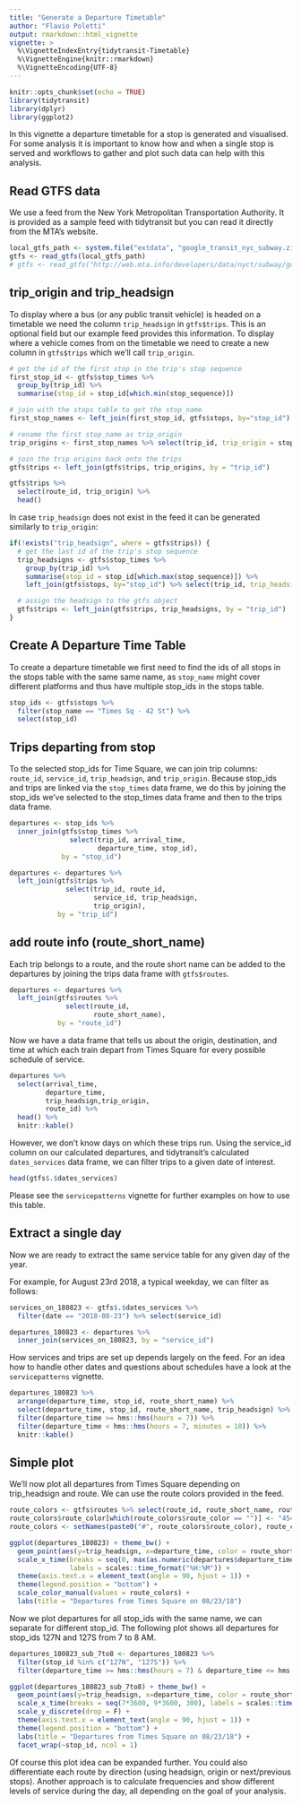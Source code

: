 ```yaml
---
title: "Generate a Departure Timetable"
author: "Flavio Poletti"
output: rmarkdown::html_vignette
vignette: >
  %\VignetteIndexEntry{tidytransit-Timetable}
  %\VignetteEngine{knitr::rmarkdown}
  %\VignetteEncoding{UTF-8}
---
```


```r
knitr::opts_chunk$set(echo = TRUE)
library(tidytransit)
library(dplyr)
library(ggplot2)
```

In this vignette a departure timetable for a stop is generated and visualised. For some 
analysis it is important to know how and when a single stop is served and workflows to
gather and plot such data can help with this analysis.

## Read GTFS data

We use a feed from the New York Metropolitan Transportation Authority. It is provided as a 
sample feed with tidytransit but you can read it directly from the MTA's website. 

```r
local_gtfs_path <- system.file("extdata", "google_transit_nyc_subway.zip", package = "tidytransit")
gtfs <- read_gtfs(local_gtfs_path)
# gtfs <- read_gtfs("http://web.mta.info/developers/data/nyct/subway/google_transit.zip")
```

## trip_origin and trip_headsign

To display where a bus (or any public transit vehicle) is headed on a timetable we need the 
column `trip_headsign` in `gtfs$trips`. This is an optional field but our example feed 
provides this information. To display where a vehicle comes from on the timetable we need to 
create a new column in `gtfs$trips` which we'll call `trip_origin`.

```r
# get the id of the first stop in the trip's stop sequence
first_stop_id <- gtfs$stop_times %>% 
  group_by(trip_id) %>% 
  summarise(stop_id = stop_id[which.min(stop_sequence)])

# join with the stops table to get the stop_name
first_stop_names <- left_join(first_stop_id, gtfs$stops, by="stop_id")

# rename the first stop_name as trip_origin
trip_origins <- first_stop_names %>% select(trip_id, trip_origin = stop_name)

# join the trip origins back onto the trips
gtfs$trips <- left_join(gtfs$trips, trip_origins, by = "trip_id")
```

```r
gtfs$trips %>%
  select(route_id, trip_origin) %>%
  head()
```

In case `trip_headsign` does not exist in the feed it can be generated similarly to 
`trip_origin`:

```r
if(!exists("trip_headsign", where = gtfs$trips)) {
  # get the last id of the trip's stop sequence
  trip_headsigns <- gtfs$stop_times %>% 
    group_by(trip_id) %>% 
    summarise(stop_id = stop_id[which.max(stop_sequence)]) %>% 
    left_join(gtfs$stops, by="stop_id") %>% select(trip_id, trip_headsign.computed = stop_name)

  # assign the headsign to the gtfs object 
  gtfs$trips <- left_join(gtfs$trips, trip_headsigns, by = "trip_id")
}
```

## Create A Departure Time Table

To create a departure timetable we first need to find the ids of all stops in the stops 
table with the same same name, as `stop_name` might cover different platforms and thus have 
multiple stop_ids in the stops table. 

```r
stop_ids <- gtfs$stops %>% 
  filter(stop_name == "Times Sq - 42 St") %>% 
  select(stop_id)
```

## Trips departing from stop 

To the selected stop_ids for Time Square, we can join trip columns: `route_id`, `service_id`, 
`trip_headsign`, and `trip_origin`. Because stop_ids and trips are linked via the `stop_times` 
data frame, we do this by joining the stop_ids we've selected to the stop_times data frame and 
then to the trips data frame. 

```r
departures <- stop_ids %>% 
  inner_join(gtfs$stop_times %>% 
               select(trip_id, arrival_time, 
                      departure_time, stop_id), 
             by = "stop_id")

departures <- departures %>% 
  left_join(gtfs$trips %>% 
              select(trip_id, route_id, 
                     service_id, trip_headsign, 
                     trip_origin), 
            by = "trip_id") 
```

## add route info (route_short_name)

Each trip belongs to a route, and the route short name can be added to the departures by 
joining the trips data frame with `gtfs$routes`.

```r
departures <- departures %>% 
  left_join(gtfs$routes %>% 
              select(route_id, 
                     route_short_name), 
            by = "route_id")
```

Now we have a data frame that tells us about the origin, destination, and time at which each 
train depart from Times Square for every possible schedule of service. 

```r
departures %>% 
  select(arrival_time,
         departure_time,
         trip_headsign,trip_origin,
         route_id) %>%
  head() %>%
  knitr::kable()
```

However, we don't know days on which these trips run. Using the service_id column on our 
calculated departures, and tidytransit's calculated `dates_services` data frame, we can filter 
trips to a given date of interest. 

```r
head(gtfs$.$dates_services)
```

Please see the `servicepatterns` vignette for further examples on how to use this table.  

## Extract a single day 

Now we are ready to extract the same service table for any given day of the year. 

For example, for August 23rd 2018, a typical weekday, we can filter as follows: 

```r
services_on_180823 <- gtfs$.$dates_services %>% 
  filter(date == "2018-08-23") %>% select(service_id)

departures_180823 <- departures %>% 
  inner_join(services_on_180823, by = "service_id")
```

How services and trips are set up depends largely on the feed. For an idea how to handle 
other dates and questions about schedules have a look at the `servicepatterns` vignette. 

```r
departures_180823 %>%
  arrange(departure_time, stop_id, route_short_name) %>% 
  select(departure_time, stop_id, route_short_name, trip_headsign) %>% 
  filter(departure_time >= hms::hms(hours = 7)) %>% 
  filter(departure_time < hms::hms(hours = 7, minutes = 10)) %>% 
  knitr::kable()
```

## Simple plot

We'll now plot all departures from Times Square depending on trip_headsign and route. We can
use the route colors provided in the feed.

```r
route_colors <- gtfs$routes %>% select(route_id, route_short_name, route_color)
route_colors$route_color[which(route_colors$route_color == "")] <- "454545"
route_colors <- setNames(paste0("#", route_colors$route_color), route_colors$route_short_name)

ggplot(departures_180823) + theme_bw() +
  geom_point(aes(y=trip_headsign, x=departure_time, color = route_short_name), size = 0.2) +
  scale_x_time(breaks = seq(0, max(as.numeric(departures$departure_time)), 3600), 
               labels = scales::time_format("%H:%M")) +
  theme(axis.text.x = element_text(angle = 90, hjust = 1)) +
  theme(legend.position = "bottom") +
  scale_color_manual(values = route_colors) +
  labs(title = "Departures from Times Square on 08/23/18")
```

Now we plot departures for all stop_ids with the same name, we can separate for different
stop_id. The following plot shows all departures for stop_ids 127N and 127S from 7 to 8 AM.

```r
departures_180823_sub_7to8 <- departures_180823 %>% 
  filter(stop_id %in% c("127N", "127S")) %>% 
  filter(departure_time >= hms::hms(hours = 7) & departure_time <= hms::hms(hour = 8))

ggplot(departures_180823_sub_7to8) + theme_bw() +
  geom_point(aes(y=trip_headsign, x=departure_time, color = route_short_name), size = 1) +
  scale_x_time(breaks = seq(7*3600, 9*3600, 300), labels = scales::time_format("%H:%M")) +
  scale_y_discrete(drop = F) +
  theme(axis.text.x = element_text(angle = 90, hjust = 1)) +
  theme(legend.position = "bottom") +
  labs(title = "Departures from Times Square on 08/23/18") +
  facet_wrap(~stop_id, ncol = 1)
```

Of course this plot idea can be expanded further. You could also differentiate each route by
direction (using headsign, origin or next/previous stops). Another approach is to calculate 
frequencies and show different levels of service during the day, all depending on the goal 
of your analysis.
